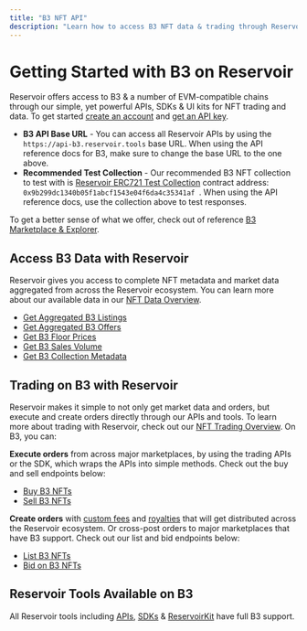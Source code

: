 ```yaml
---
title: "B3 NFT API"
description: "Learn how to access B3 NFT data & trading through Reservoir's developer tools"
---
```


# Getting Started with B3 on Reservoir

Reservoir offers access to B3 & a number of EVM-compatible chains through our simple, yet powerful APIs, SDKs & UI kits for NFT trading and data. To get started [create an account](https://dashboard.reservoir.tools/) and [get an API key](/reference/dashboard-sign-up).

* **B3 API Base URL** - You can access all Reservoir APIs by using the `https://api-b3.reservoir.tools` base URL. When using the API reference docs for B3, make sure to change the base URL to the one above.
* **Recommended Test Collection** - Our recommended B3 NFT collection to test with is [Reservoir ERC721 Test Collection](https://explorer.b3.fun/token/0x9b299Dc1340B05f1ABcF1543E04f6DA4C35341Af) contract address: `0x9b299dc1340b05f1abcf1543e04f6da4c35341af `. When using the API reference docs, use the collection above to test responses.

To get a better sense of what we offer, check out of reference [B3 Marketplace & Explorer](https://explorer.reservoir.tools/abstract).

## Access B3 Data with Reservoir

Reservoir gives you access to complete NFT metadata and market data aggregated from across the Reservoir ecosystem. You can learn more about our available data in our [NFT Data Overview](/reference/nft-data-overview).

* [Get Aggregated B3 Listings](/reference/getordersasksv5)
* [Get Aggregated B3 Offers](/reference/getordersbidsv6)
* [Get B3 Floor Prices](/reference/getcollectionsv7)
* [Get B3 Sales Volume](/reference/getcollectionsdailyvolumesv1)
* [Get B3 Collection Metadata](/reference/gettokensv7)

## Trading on B3 with Reservoir

Reservoir makes it simple to not only get market data and orders, but execute and create orders directly through our APIs and tools. To learn more about trading with Reservoir, check out our [NFT Trading Overview](/reference/creating-and-filling-orders). On B3, you can:

**Execute orders** from across major marketplaces, by using the trading APIs or the SDK, which wraps the APIs into simple methods. Check out the buy and sell endpoints below:

* [Buy B3 NFTs](/reference/postexecutebuyv7)
* [Sell B3 NFTs](/reference/postexecutesellv7)

**Create orders** with [custom fees](/docs/custom-fees) and [royalties](/docs/royalties) that will get distributed across the Reservoir ecosystem. Or cross-post orders to major marketplaces that have B3 support. Check out our list and bid endpoints below:

* [List B3 NFTs](/reference/postexecutelistv5)
* [Bid on B3 NFTs](/reference/postexecutebidv5)

## Reservoir Tools Available on B3

All Reservoir tools including [APIs](/reference/overview), [SDKs](/reference/reservoir-sdk-jstsnode) & [ReservoirKit](/reference/reservoirkit) have full B3 support.
